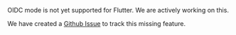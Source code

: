 <Callout>

OIDC mode is not yet supported for Flutter. We are actively working on this. 

We have created a [Github Issue](https://github.com/aws-amplify/amplify-flutter/issues/308) to track this missing feature. 

</Callout>